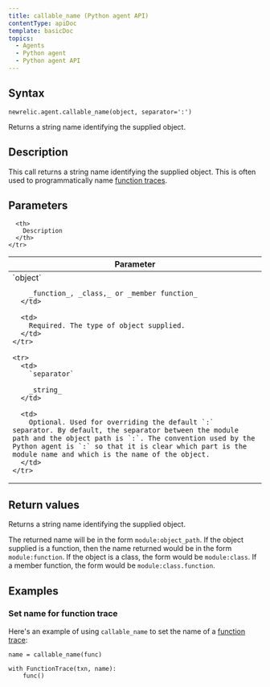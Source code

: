 ```yaml
---
title: callable_name (Python agent API)
contentType: apiDoc
template: basicDoc
topics:
  - Agents
  - Python agent
  - Python agent API
---
```


## Syntax

```
newrelic.agent.callable_name(object, separator=':')
```

Returns a string name identifying the supplied object.

## Description

This call returns a string name identifying the supplied object. This is often used to programmatically name [function traces](/docs/agents/python-agent/python-agent-api/function_trace).

## Parameters

<Table>
  <thead>
    <tr>
      <th width="25%">
        Parameter
      </th>

      <th>
        Description
      </th>
    </tr>
  </thead>

  <tbody>
    <tr>
      <td>
        `object`

        _function_, _class,_ or _member function_
      </td>

      <td>
        Required. The type of object supplied.
      </td>
    </tr>

    <tr>
      <td>
        `separator`

        _string_
      </td>

      <td>
        Optional. Used for overriding the default `:` separator. By default, the separator between the module path and the object path is `:`. The convention used by the Python agent is `:` so that it is clear which part is the module name and which is the name of the object.
      </td>
    </tr>
  </tbody>
</Table>

## Return values

Returns a string name identifying the supplied object.

The returned name will be in the form `module:object_path`. If the object supplied is a function, then the name returned would be in the form `module:function`. If the object is a class, the form would be `module:class`. If a member function, the form would be `module:class.function`.

## Examples

### Set name for function trace

Here's an example of using `callable_name` to set the name of a [function trace](/docs/agents/python-agent/python-agent-api/function_trace):

```
name = callable_name(func)

with FunctionTrace(txn, name):
    func()
```

